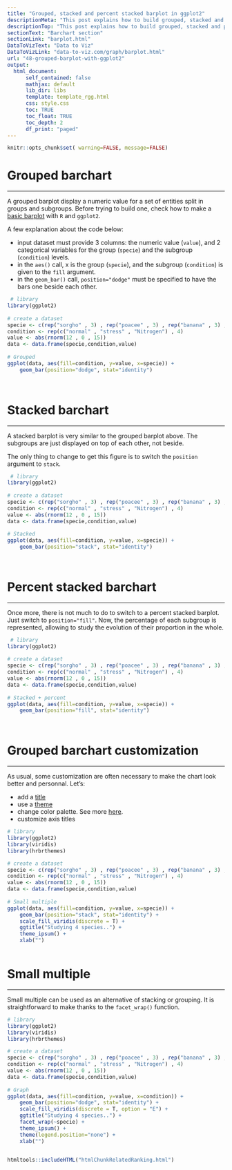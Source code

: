 ```yaml
---
title: "Grouped, stacked and percent stacked barplot in ggplot2"
descriptionMeta: "This post explains how to build grouped, stacked and percent stacked barplot with R and ggplot2. It provides a reproducible example with code for each type."
descriptionTop: "This post explains how to build grouped, stacked and percent stacked barplot with R and ggplot2. It provides a reproducible example with code for each type."
sectionText: "Barchart section"
sectionLink: "barplot.html"
DataToVizText: "Data to Viz"
DataToVizLink: "data-to-viz.com/graph/barplot.html"
url: "48-grouped-barplot-with-ggplot2"
output:
  html_document:
      self_contained: false    
      mathjax: default
      lib_dir: libs
      template: template_rgg.html
      css: style.css
      toc: TRUE
      toc_float: TRUE
      toc_depth: 2
      df_print: "paged"
---
```



```r
knitr::opts_chunk$set( warning=FALSE, message=FALSE)
```

<div class="container">




# Grouped barchart
***

<div class = "row">

<div class = "col-md-6  col-sm-12 align-self-center">

A grouped barplot display a numeric value for a set of entities split in groups and subgroups. Before trying to build one, check how to make a [basic barplot](218-basic-barplots-with-ggplot2.html) with `R` and `ggplot2`.

A few explanation about the code below:

- input dataset must provide 3 columns: the numeric value (`value`), and 2 categorical variables for the group (`specie`) and the subgroup (`condition`) levels.
- in the `aes()` call, x is the group (`specie`), and the subgroup (`condition`) is given to the `fill` argument.
- in the `geom_bar()` call, `position="dodge"` must be specified to have the bars one beside each other.

</div>


<div class = "col-md-6  col-sm-12">

```r
 # library
library(ggplot2)
 
# create a dataset
specie <- c(rep("sorgho" , 3) , rep("poacee" , 3) , rep("banana" , 3) , rep("triticum" , 3) )
condition <- rep(c("normal" , "stress" , "Nitrogen") , 4)
value <- abs(rnorm(12 , 0 , 15))
data <- data.frame(specie,condition,value)
 
# Grouped
ggplot(data, aes(fill=condition, y=value, x=specie)) + 
    geom_bar(position="dodge", stat="identity")
 
```
</div>
</div>



```r
```
























# Stacked barchart
***

<div class = "row">

<div class = "col-md-6  col-sm-12 align-self-center">

A stacked barplot is very similar to the grouped barplot above. The subgroups are just displayed on top of each other, not beside.

The only thing to change to get this figure is to switch the `position` argument to `stack`.



</div>


<div class = "col-md-6  col-sm-12">

```r
 # library
library(ggplot2)
 
# create a dataset
specie <- c(rep("sorgho" , 3) , rep("poacee" , 3) , rep("banana" , 3) , rep("triticum" , 3) )
condition <- rep(c("normal" , "stress" , "Nitrogen") , 4)
value <- abs(rnorm(12 , 0 , 15))
data <- data.frame(specie,condition,value)
 
# Stacked
ggplot(data, aes(fill=condition, y=value, x=specie)) + 
    geom_bar(position="stack", stat="identity")
 
```
</div>
</div>



```r
```




























# Percent stacked barchart
***

<div class = "row">

<div class = "col-md-6  col-sm-12 align-self-center">

Once more, there is not much to do to switch to a percent stacked barplot. Just switch to `position="fill"`. Now, the percentage of each subgroup is represented, allowing to study the evolution of their proportion in the whole.

</div>


<div class = "col-md-6  col-sm-12">

```r
 # library
library(ggplot2)
 
# create a dataset
specie <- c(rep("sorgho" , 3) , rep("poacee" , 3) , rep("banana" , 3) , rep("triticum" , 3) )
condition <- rep(c("normal" , "stress" , "Nitrogen") , 4)
value <- abs(rnorm(12 , 0 , 15))
data <- data.frame(specie,condition,value)
 
# Stacked + percent
ggplot(data, aes(fill=condition, y=value, x=specie)) + 
    geom_bar(position="fill", stat="identity")
 
```
</div>
</div>



```r
```












# Grouped barchart customization
***

<div class = "row">

<div class = "col-md-6  col-sm-12 align-self-center">

As usual, some customization are often necessary to make the chart look better and personnal. Let's:

- add a [title](ggplot2-package.html)
- use a [theme](ggplot2-package.html)
- change color palette. See more [here](ggplot_color.html).
- customize axis titles

</div>


<div class = "col-md-6  col-sm-12">

```r
# library
library(ggplot2)
library(viridis)
library(hrbrthemes)

# create a dataset
specie <- c(rep("sorgho" , 3) , rep("poacee" , 3) , rep("banana" , 3) , rep("triticum" , 3) )
condition <- rep(c("normal" , "stress" , "Nitrogen") , 4)
value <- abs(rnorm(12 , 0 , 15))
data <- data.frame(specie,condition,value)
 
# Small multiple
ggplot(data, aes(fill=condition, y=value, x=specie)) + 
    geom_bar(position="stack", stat="identity") +
    scale_fill_viridis(discrete = T) +
    ggtitle("Studying 4 species..") +
    theme_ipsum() +
    xlab("")
```
</div>
</div>



```r
```
















# Small multiple
***

<div class = "row">

<div class = "col-md-6  col-sm-12 align-self-center">

Small multiple can be used as an alternative of stacking or grouping. It is straightforward to make thanks to the `facet_wrap()` function.

</div>


<div class = "col-md-6  col-sm-12">

```r
# library
library(ggplot2)
library(viridis)
library(hrbrthemes)

# create a dataset
specie <- c(rep("sorgho" , 3) , rep("poacee" , 3) , rep("banana" , 3) , rep("triticum" , 3) )
condition <- rep(c("normal" , "stress" , "Nitrogen") , 4)
value <- abs(rnorm(12 , 0 , 15))
data <- data.frame(specie,condition,value)
 
# Graph
ggplot(data, aes(fill=condition, y=value, x=condition)) + 
    geom_bar(position="dodge", stat="identity") +
    scale_fill_viridis(discrete = T, option = "E") +
    ggtitle("Studying 4 species..") +
    facet_wrap(~specie) +
    theme_ipsum() +
    theme(legend.position="none") +
    xlab("")

```
</div>
</div>



```r
```












<!-- Close container -->
</div>




```r
htmltools::includeHTML("htmlChunkRelatedRanking.html")
```
